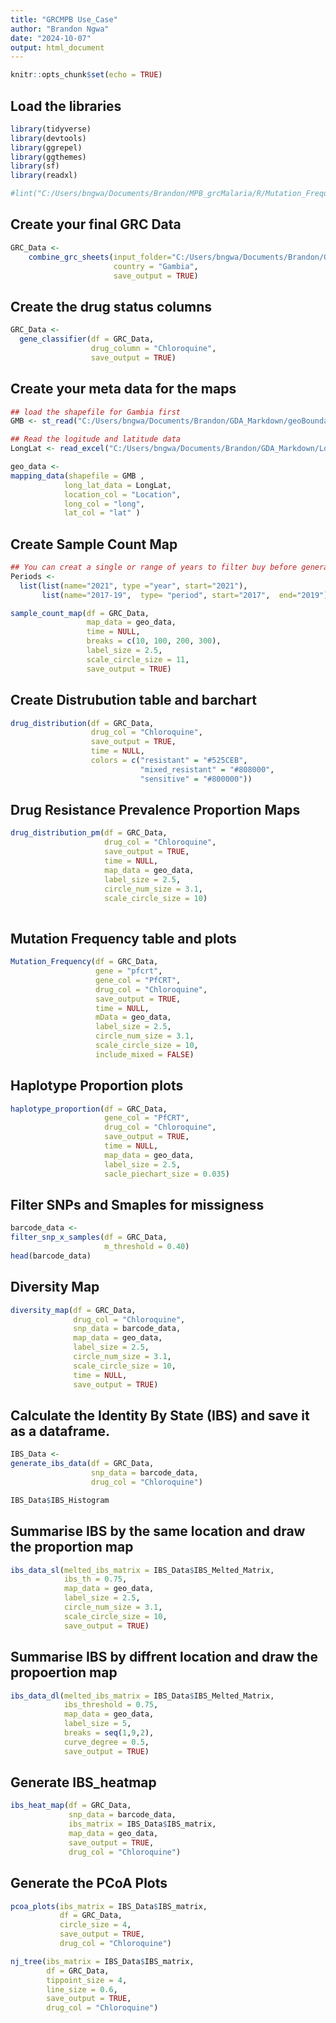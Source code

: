 ```yaml
---
title: "GRCMPB Use_Case"
author: "Brandon Ngwa"
date: "2024-10-07"
output: html_document
---
```


```r
knitr::opts_chunk$set(echo = TRUE)
```


## Load the libraries
```r

library(tidyverse)
library(devtools)
library(ggrepel)
library(ggthemes)
library(sf)
library(readxl)

```

```r
#lint("C:/Users/bngwa/Documents/Brandon/MPB_grcMalaria/R/Mutation_Frequency_Plots.R", linters = default_linters)
```


## Create your final GRC Data 
```r

GRC_Data <-
    combine_grc_sheets(input_folder="C:/Users/bngwa/Documents/Brandon/GDA_Markdown/All_GRC_Reads_Gambia",
                       country = "Gambia", 
                       save_output = TRUE)
```


## Create the drug status columns
```r

GRC_Data <-
  gene_classifier(df = GRC_Data, 
                  drug_column = "Chloroquine",
                  save_output = TRUE)
```


## Create your meta data for the maps
```r
## load the shapefile for Gambia first
GMB <- st_read("C:/Users/bngwa/Documents/Brandon/GDA_Markdown/geoBoundaries-GMB-ADM3-all/geoBoundaries-GMB-ADM3-all/geoBoundaries-GMB-ADM3_simplified.shp")

## Read the logitude and latitude data
LongLat <- read_excel("C:/Users/bngwa/Documents/Brandon/GDA_Markdown/LongLat_data.xlsx")

geo_data <- 
mapping_data(shapefile = GMB ,
            long_lat_data = LongLat,
            location_col = "Location",
            long_col = "long",
            lat_col = "lat" )
```


## Create Sample Count Map
```r

## You can creat a single or range of years to filter buy before generating the plots
Periods <-
  list(list(name="2021", type ="year", start="2021"),
       list(name="2017-19",  type= "period", start="2017",  end="2019"))

sample_count_map(df = GRC_Data, 
                 map_data = geo_data,
                 time = NULL,
                 breaks = c(10, 100, 200, 300),
                 label_size = 2.5, 
                 scale_circle_size = 11,
                 save_output = TRUE)

```


## Create Distrubution table and barchart 
```r

drug_distribution(df = GRC_Data, 
                  drug_col = "Chloroquine",
                  save_output = TRUE,
                  time = NULL,
                  colors = c("resistant" = "#525CEB",
                             "mixed_resistant" = "#808000",
                             "sensitive" = "#800000"))
```


## Drug Resistance Prevalence Proportion Maps
```r

drug_distribution_pm(df = GRC_Data, 
                     drug_col = "Chloroquine",
                     save_output = TRUE,
                     time = NULL,
                     map_data = geo_data,
                     label_size = 2.5,
                     circle_num_size = 3.1, 
                     scale_circle_size = 10)
               
```


## Mutation Frequency table and plots 
```r

Mutation_Frequency(df = GRC_Data, 
                   gene = "pfcrt", 
                   gene_col = "PfCRT", 
                   drug_col = "Chloroquine",
                   save_output = TRUE,
                   time = NULL,
                   mData = geo_data,
                   label_size = 2.5,
                   circle_num_size = 3.1, 
                   scale_circle_size = 10,
                   include_mixed = FALSE)

```


## Haplotype Proportion plots
```r

haplotype_proportion(df = GRC_Data, 
                     gene_col = "PfCRT", 
                     drug_col = "Chloroquine",
                     save_output = TRUE,
                     time = NULL,
                     map_data = geo_data,
                     label_size = 2.5,
                     sacle_piechart_size = 0.035)

```


## Filter SNPs and Smaples for missigness
```r
barcode_data <- 
filter_snp_x_samples(df = GRC_Data, 
                     m_threshold = 0.40)
head(barcode_data)
```


## Diversity Map
```r

diversity_map(df = GRC_Data, 
              drug_col = "Chloroquine",
              snp_data = barcode_data, 
              map_data = geo_data,
              label_size = 2.5,
              circle_num_size = 3.1, 
              scale_circle_size = 10,
              time = NULL,
              save_output = TRUE)
```


## Calculate the Identity By State (IBS) and save it as a dataframe.
```r
IBS_Data <- 
generate_ibs_data(df = GRC_Data, 
                  snp_data = barcode_data,
                  drug_col = "Chloroquine")

IBS_Data$IBS_Histogram
```


## Summarise IBS by the same location and draw the proportion map
```r

ibs_data_sl(melted_ibs_matrix = IBS_Data$IBS_Melted_Matrix,
            ibs_th = 0.75,
            map_data = geo_data,
            label_size = 2.5,
            circle_num_size = 3.1, 
            scale_circle_size = 10,
            save_output = TRUE)
```


## Summarise IBS by diffrent location and draw the propoertion map
```r

ibs_data_dl(melted_ibs_matrix = IBS_Data$IBS_Melted_Matrix,
            ibs_threshold = 0.75,
            map_data = geo_data,
            label_size = 5,
            breaks = seq(1,9,2),
            curve_degree = 0.5,
            save_output = TRUE)

```


## Generate IBS_heatmap
```r
 
ibs_heat_map(df = GRC_Data,
             snp_data = barcode_data,
             ibs_matrix = IBS_Data$IBS_matrix,
             map_data = geo_data,
             save_output = TRUE,
             drug_col = "Chloroquine")

```


## Generate the PCoA Plots
```r

pcoa_plots(ibs_matrix = IBS_Data$IBS_matrix,
           df = GRC_Data,
           circle_size = 4, 
           save_output = TRUE,
           drug_col = "Chloroquine")

```


```r
nj_tree(ibs_matrix = IBS_Data$IBS_matrix,
        df = GRC_Data,
        tippoint_size = 4,
        line_size = 0.6,
        save_output = TRUE,
        drug_col = "Chloroquine")

```


